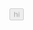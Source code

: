 
<Meta title='Button' component={Button}/>

<Story name="default">
  <Button
    disabled={boolean('disabled', false)}
    as={text('as', 'button')}
    fontSize={text('fontSize', '1')}
    variant={text('variant', 'medium')}
  >
    hi
  </Button>
</Story>

<Docs/>
